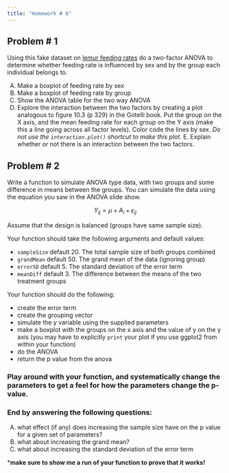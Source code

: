 ```yaml
---
title: "Homework # 6"
---
```


## Problem # 1

Using this fake dataset on [lemur feeding rates](http://hompal-stats.wabarr.com/datasets/lemurfeeding.txt) do a two-factor ANOVA to determine whether feeding rate is influenced by sex and by the group each individual belongs to. 

A.  Make a boxplot of feeding rate by sex
B.  Make a boxplot of feeding rate by group
C.  Show the ANOVA table for the two way ANOVA
D.  Explore the interaction between the two factors by creating a plot analogous to figure 10.3 (p 329) in the Gotelli book. Put the group on the X axis, and the mean feeding rate for each group on the Y axis (make this a line going across all factor levels). Color code the lines by sex. *Do not use the `interaction.plot()` shortcut to make this plot.* 
E. Explain whether or not there is an interaction between the two factors.  

## Problem # 2

Write a function to simulate ANOVA type data, with two groups and some difference in means between the groups. You can simulate the data using the equation you saw in the ANOVA slide show. 

$$Y_{ij}=\mu + A_i + \epsilon_{ij}$$

Assume that the design is balanced (groups have same sample size). 

Your function should take the following arguments and default values:

* `sampleSize` default 20. The total sample size of both groups combined
* `grandMean` default 50. The grand mean of the data (ignoring group)
* `errorSD` default 5. The standard deviation of the error term
* `meanDiff` default 3. The difference between the means of the two treatment groups

Your function should do the following:

* create the error term
* create the grouping vector
* simulate the y variable using the supplied parameters
* make a boxplot with the groups on the x axis and the value of y on the y axis (you may have to explicitly `print` your plot if you use ggplot2 from within your function)
* do the ANOVA
* return the p value from the anova

### Play around with your function, and systematically change the parameters to get a feel for how the parameters change the p-value. 

### End by answering the following questions:

A.  what effect (if any) does increasing the sample size have on the p value for a given set of parameters?
B.  what about increasing the grand mean?
C.  what about increasing the standard deviation of the error term

***make sure to show me a run of your function to prove that it works!**


